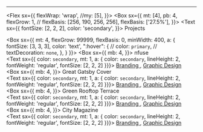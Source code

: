 
<!-- figure out how to import item tags -->

----


<Flex
  sx={{
    flexWrap: 'wrap',
    //my: [5],
  }}>
  <Box
    sx={{
      mt: [4],
      pb: 4,
      flexGrow: 1,
      // flexBasis: [256, 190, 256, 256],
      flexBasis: ['27.5%'],
    }}>
    <Text
      sx={{
        fontSize: [2, 2, 2],
        color: 'secondary',
      }}>
      Projects
    </Text>
  </Box>
  
  <Box
    sx={{
      mt: 4,
      flexGrow: 99999,
      flexBasis: 0,
      minWidth: 400,
      a: {
        fontSize: [3, 3, 3],
        color: 'text',
        ":hover": {
          // color: `primary`,
          // textDecoration: `none`,
        },
      }
      }}>
      <Box sx={{
        mb: 4,
        }}>
        <Link variant="medium" href="/projects/nfuse">nfuse</Link>
        <br />
        <Text sx={{ color: `secondary`, mt: 1, a: { color: `secondary`, lineHeight: 2, fontWeight: 'regular', fontSize: [2, 2, 2] }}}>
          <a
            href='/tags/branding'>
            Branding
          </a>
          <a>, </a>
          <a
            href='/tags/branding'>
            Graphic Design
          </a>
        </Text>  
      </Box>
      <Box sx={{
        mb: 4,
        }}>
        <Link variant="medium" href="/projects/nfuse">Great Gatsby Cover</Link>
        <br />
        <Text sx={{ color: `secondary`, mt: 1, a: { color: `secondary`, lineHeight: 2, fontWeight: 'regular', fontSize: [2, 2, 2] }}}>
          <a
            href='/tags/branding'>
            Branding
          </a>
          <a>, </a>
          <a
            href='/tags/branding'>
            Graphic Design
          </a>
        </Text>  
      </Box>
      <Box sx={{
        mb: 4,
        }}>
        <Link variant="medium" href="/projects/nfuse">Green Rooftop Terrace</Link>
        <br />
        <Text sx={{ color: `secondary`, mt: 1, a: { color: `secondary`, lineHeight: 2, fontWeight: 'regular', fontSize: [2, 2, 2] }}}>
          <a
            href='/tags/branding'>
            Branding
          </a>
          <a>, </a>
          <a
            href='/tags/branding'>
            Graphic Design
          </a>
        </Text>  
      </Box>
      <Box sx={{
        mb: 4,
        }}>
        <Link variant="medium" href="/projects/nfuse">City Magazine</Link>
        <br />
        <Text sx={{ color: `secondary`, mt: 1, a: { color: `secondary`, lineHeight: 2, fontWeight: 'regular', fontSize: [2, 2, 2] }}}>
          <a
            href='/tags/branding'>
            Branding
          </a>
          <a>, </a>
          <a
            href='/tags/branding'>
            Graphic Design
          </a>
        </Text>  
      </Box>
      
  </Box>
</Flex>

<!--<Flex
  sx={{
    flexWrap: 'wrap',
  }}>
  <Box
    sx={{
      mt: 3,
      pb: 4,
      flexGrow: 1,
      flexBasis: '27.5%',
    }}>
    <Text
        sx={{
          fontSize: [3, 3, 3],
          color: 'secondary',
        }}>
        Projects
    </Text>
  </Box>
  
  <Box
    sx={{
      mt: 3,
      flexGrow: 99999,
      flexBasis: 0,
      minWidth: 320
      }}>
      <Box sx={{
        mb: 4,
        }}>
        <a href="/projects/nfuse">nfuse LLC</a>
        <br />
        <TLink variant='links.secondary'>Branding, Package Design</TLink>
      </Box>
      <Box sx={{
        mb: 4,
        }}>
        <a href="/projects/nfuse">Book Cover</a>
        <br />
        <Text variant='webDesc'>Graphic Design</Text>
      </Box>
      <Box sx={{
        mb: 4,
        }}>
        <a href="/projects/nfuse">Rooftop Terrace </a>
        <br />
        <Text variant='webDesc'>Antique Consignment | Shopify</Text>  
      </Box>
      <Box sx={{
        mb: 4,
        }}>
        <a href="/projects/nfuse">Magazine Cover </a>
        <br />
        <Text variant='webDesc'>Antique Consignment | Shopify</Text>  
      </Box>
      <Box sx={{
        mb: 0,
        }}>
        <a sx={{fontWeight: 'medium'}} href="/projects/nfuse">Antique Exchange Interiors </a>
        <br />
        <Text sx={{ color: `secondary`, mt: 1, a: { color: `secondary`, lineHeight: 2, fontWeight: 'regular', fontSize: [2, 2, 2] }}}>
          <a
            href='/tags/branding'>
            Branding
          </a>
        </Text>  
      </Box>
  </Box>
</Flex>-->
